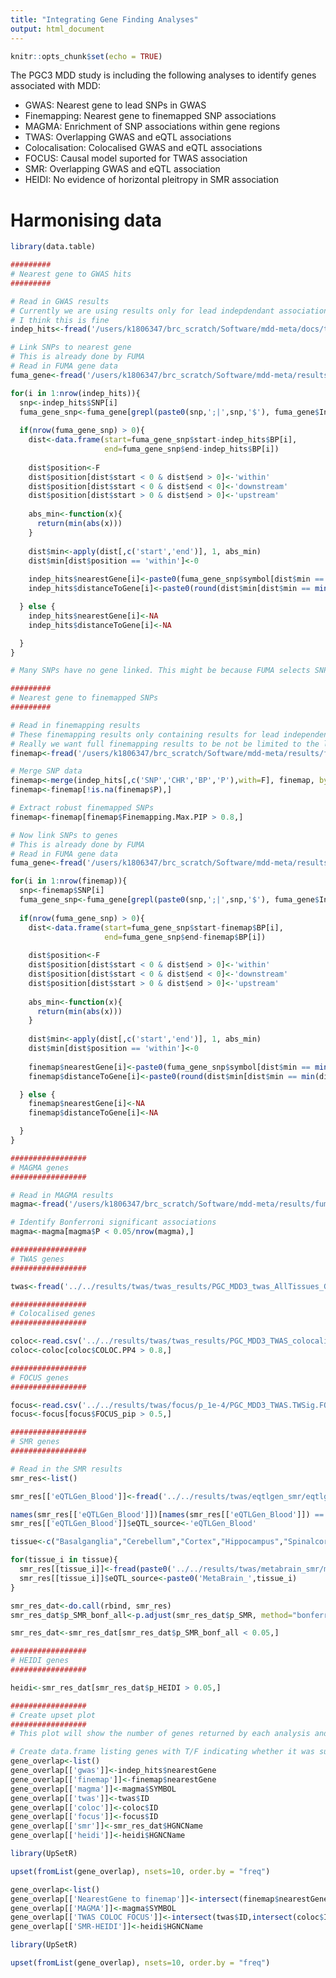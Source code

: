 ```yaml
---
title: "Integrating Gene Finding Analyses"
output: html_document
---
```


```r
knitr::opts_chunk$set(echo = TRUE)
```

The PGC3 MDD study is including the following analyses to identify genes associated with MDD:

- GWAS: Nearest gene to lead SNPs in GWAS
- Finemapping: Nearest gene to finemapped SNP associations
- MAGMA: Enrichment of SNP associations within gene regions
- TWAS: Overlapping GWAS and eQTL associations
- Colocalisation: Colocalised GWAS and eQTL associations
- FOCUS: Causal model suported for TWAS association
- SMR: Overlapping GWAS and eQTL association
- HEIDI: No evidence of horizontal pleitropy in SMR association

# Harmonising data

```r
library(data.table)

#########
# Nearest gene to GWAS hits
#########

# Read in GWAS results
# Currently we are using results only for lead indepdendant associations from COJO
# I think this is fine
indep_hits<-fread('/users/k1806347/brc_scratch/Software/mdd-meta/docs/tables/meta_snps_full_eur.cojo.txt')

# Link SNPs to nearest gene
# This is already done by FUMA
# Read in FUMA gene data
fuma_gene<-fread('/users/k1806347/brc_scratch/Software/mdd-meta/results/fuma/3.49.24.05/genes.txt')

for(i in 1:nrow(indep_hits)){
  snp<-indep_hits$SNP[i]
  fuma_gene_snp<-fuma_gene[grepl(paste0(snp,';|',snp,'$'), fuma_gene$IndSigSNPs),]
  
  if(nrow(fuma_gene_snp) > 0){
    dist<-data.frame(start=fuma_gene_snp$start-indep_hits$BP[i],
                     end=fuma_gene_snp$end-indep_hits$BP[i])
    
    dist$position<-F
    dist$position[dist$start < 0 & dist$end > 0]<-'within'
    dist$position[dist$start < 0 & dist$end < 0]<-'downstream'
    dist$position[dist$start > 0 & dist$end > 0]<-'upstream'
  
    abs_min<-function(x){
      return(min(abs(x)))
    }
    
    dist$min<-apply(dist[,c('start','end')], 1, abs_min)
    dist$min[dist$position == 'within']<-0
    
    indep_hits$nearestGene[i]<-paste0(fuma_gene_snp$symbol[dist$min == min(dist$min)], collapse=';')
    indep_hits$distanceToGene[i]<-paste0(round(dist$min[dist$min == min(dist$min)]/1000),'kb ',dist$position[dist$min == min(dist$min)], collapse=';')

  } else {
    indep_hits$nearestGene[i]<-NA
    indep_hits$distanceToGene[i]<-NA

  }
}

# Many SNPs have no gene linked. This might be because FUMA selects SNPs differently, or because FUMA only list genes within a certain region. It might be more controlled if we use bioMart to obtain gene positions for ourselves.

#########
# Nearest gene to finemapped SNPs
#########

# Read in finemapping results
# These finemapping results only containing results for lead independent SNPs from COJO
# Really we want full finemapping results to be not be limited to the lead SNPs (some finemapped SNPs won't be the most significant)
finemap<-fread('/users/k1806347/brc_scratch/Software/mdd-meta/results/finemapping/finemap_PIP.csv')

# Merge SNP data
finemap<-merge(indep_hits[,c('SNP','CHR','BP','P'),with=F], finemap, by='SNP', all=T)
finemap<-finemap[!is.na(finemap$P),]

# Extract robust finemapped SNPs
finemap<-finemap[finemap$Finemapping.Max.PIP > 0.8,]

# Now link SNPs to genes
# This is already done by FUMA
# Read in FUMA gene data
fuma_gene<-fread('/users/k1806347/brc_scratch/Software/mdd-meta/results/fuma/3.49.24.05/genes.txt')

for(i in 1:nrow(finemap)){
  snp<-finemap$SNP[i]
  fuma_gene_snp<-fuma_gene[grepl(paste0(snp,';|',snp,'$'), fuma_gene$IndSigSNPs),]
  
  if(nrow(fuma_gene_snp) > 0){
    dist<-data.frame(start=fuma_gene_snp$start-finemap$BP[i],
                     end=fuma_gene_snp$end-finemap$BP[i])
    
    dist$position<-F
    dist$position[dist$start < 0 & dist$end > 0]<-'within'
    dist$position[dist$start < 0 & dist$end < 0]<-'downstream'
    dist$position[dist$start > 0 & dist$end > 0]<-'upstream'
  
    abs_min<-function(x){
      return(min(abs(x)))
    }
    
    dist$min<-apply(dist[,c('start','end')], 1, abs_min)
    dist$min[dist$position == 'within']<-0
    
    finemap$nearestGene[i]<-paste0(fuma_gene_snp$symbol[dist$min == min(dist$min)], collapse=';')
    finemap$distanceToGene[i]<-paste0(round(dist$min[dist$min == min(dist$min)]/1000),'kb ',dist$position[dist$min == min(dist$min)], collapse=';')

  } else {
    finemap$nearestGene[i]<-NA
    finemap$distanceToGene[i]<-NA

  }
}

#################
# MAGMA genes
#################

# Read in MAGMA results
magma<-fread('/users/k1806347/brc_scratch/Software/mdd-meta/results/fuma/3.49.24.05/magma.genes.out')

# Identify Bonferroni significant associations
magma<-magma[magma$P < 0.05/nrow(magma),]

#################
# TWAS genes
#################

twas<-fread('../../results/twas/twas_results/PGC_MDD3_twas_AllTissues_GW_TWSig.txt')

#################
# Colocalised genes
#################

coloc<-read.csv('../../results/twas/twas_results/PGC_MDD3_TWAS_colocalisation.csv')
coloc<-coloc[coloc$COLOC.PP4 > 0.8,]

#################
# FOCUS genes
#################

focus<-read.csv('../../results/twas/focus/p_1e-4/PGC_MDD3_TWAS.TWSig.FOCUS.results.csv')
focus<-focus[focus$FOCUS_pip > 0.5,]

#################
# SMR genes
#################

# Read in the SMR results
smr_res<-list()

smr_res[['eQTLGen_Blood']]<-fread('../../results/twas/eqtlgen_smr/eqtlgen_smr_res_GW_withIDs.csv')

names(smr_res[['eQTLGen_Blood']])[names(smr_res[['eQTLGen_Blood']]) == 'GeneSymbol']<-'HGNCName'
smr_res[['eQTLGen_Blood']]$eQTL_source<-'eQTLGen_Blood'

tissue<-c("Basalganglia","Cerebellum","Cortex","Hippocampus","Spinalcord")

for(tissue_i in tissue){
  smr_res[[tissue_i]]<-fread(paste0('../../results/twas/metabrain_smr/metabrain_',tissue_i,'_smr_res_GW_withIDs.csv'))
  smr_res[[tissue_i]]$eQTL_source<-paste0('MetaBrain_',tissue_i)
}

smr_res_dat<-do.call(rbind, smr_res)
smr_res_dat$p_SMR_bonf_all<-p.adjust(smr_res_dat$p_SMR, method="bonferroni")

smr_res_dat<-smr_res_dat[smr_res_dat$p_SMR_bonf_all < 0.05,]

#################
# HEIDI genes
#################

heidi<-smr_res_dat[smr_res_dat$p_HEIDI > 0.05,]

#################
# Create upset plot
#################
# This plot will show the number of genes returned by each analysis and the overlap of each analysis

# Create data.frame listing genes with T/F indicating whether it was supported by each analysis 
gene_overlap<-list()
gene_overlap[['gwas']]<-indep_hits$nearestGene
gene_overlap[['finemap']]<-finemap$nearestGene
gene_overlap[['magma']]<-magma$SYMBOL
gene_overlap[['twas']]<-twas$ID
gene_overlap[['coloc']]<-coloc$ID
gene_overlap[['focus']]<-focus$ID
gene_overlap[['smr']]<-smr_res_dat$HGNCName
gene_overlap[['heidi']]<-heidi$HGNCName

library(UpSetR)

upset(fromList(gene_overlap), nsets=10, order.by = "freq")

gene_overlap<-list()
gene_overlap[['NearestGene to finemap']]<-intersect(finemap$nearestGene, indep_hits$nearestGene)
gene_overlap[['MAGMA']]<-magma$SYMBOL
gene_overlap[['TWAS COLOC FOCUS']]<-intersect(twas$ID,intersect(coloc$ID,focus$ID))
gene_overlap[['SMR-HEIDI']]<-heidi$HGNCName

library(UpSetR)

upset(fromList(gene_overlap), nsets=10, order.by = "freq")

```
